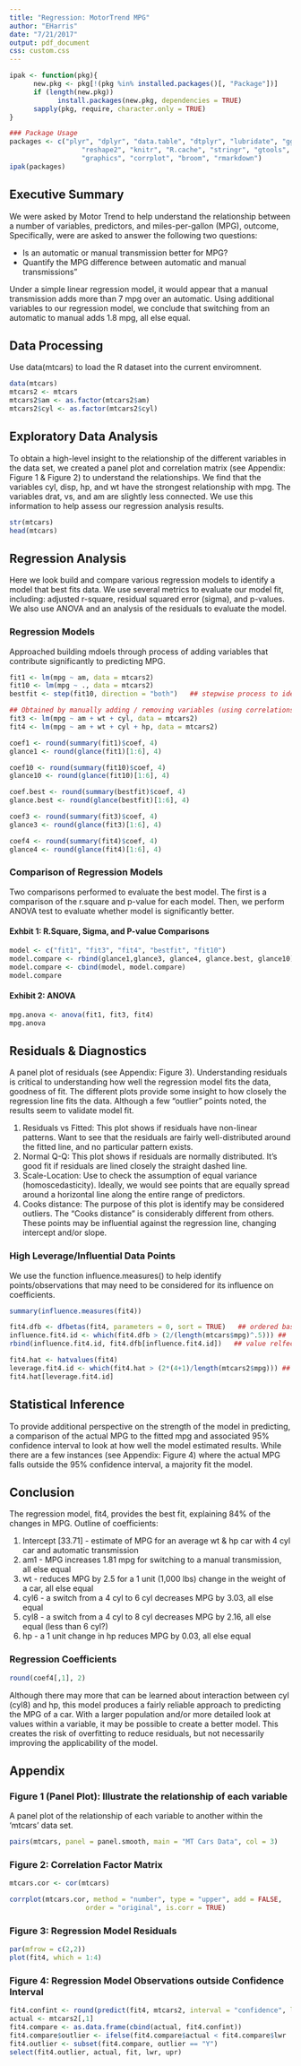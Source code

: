 ```yaml
---
title: "Regression: MotorTrend MPG"
author: "EHarris"
date: "7/21/2017"
output: pdf_document
css: custom.css
---
```


```r
ipak <- function(pkg){
      new.pkg <- pkg[!(pkg %in% installed.packages()[, "Package"])]
      if (length(new.pkg)) 
            install.packages(new.pkg, dependencies = TRUE)
      sapply(pkg, require, character.only = TRUE)
}

### Package Usage
packages <- c("plyr", "dplyr", "data.table", "dtplyr", "lubridate", "ggplot2", "scales",
                  "reshape2", "knitr", "R.cache", "stringr", "gtools", "quantreg",
                  "graphics", "corrplot", "broom", "rmarkdown")
ipak(packages)
```

## Executive Summary  
We were asked by Motor Trend to help understand the relationship between a number of variables, predictors, and miles-per-gallon (MPG), outcome, Specifically, were are asked to answer the following two questions:

* Is an automatic or manual transmission better for MPG?
* Quantify the MPG difference between automatic and manual transmissions"  

Under a simple linear regression model, it would appear that a manual transmission adds more than 7 mpg over an automatic. Using additional variables to our regression model, we conclude that switching from an automatic to manual adds 1.8 mpg, all else equal. 

## Data Processing  
Use data(mtcars) to load the R dataset into the current enviromnent.  
```r
data(mtcars)
mtcars2 <- mtcars
mtcars2$am <- as.factor(mtcars2$am)
mtcars2$cyl <- as.factor(mtcars2$cyl) 
```


## Exploratory Data Analysis  
To obtain a high-level insight to the relationship of the different variables in the data set, we created a panel plot and correlation matrix (see Appendix: Figure 1 & Figure 2) to understand the relationships.  We find that the variables cyl, disp, hp, and wt have the strongest relationship with mpg.  The variables drat, vs, and am are slightly less connected.  We use this information to help assess our regression analysis results.
```r
str(mtcars)
head(mtcars)
```


## Regression Analysis
Here we look build and compare various regression models to identify a model that best fits data.  We use several metrics to evaluate our model fit, including: adjusted r-square, residual squared error (sigma), and p-values.  We also use ANOVA and an analysis of the residuals to evaluate the model.

### Regression Models
Approached building mdoels through process of adding variables that contribute significantly to predicting MPG.
```r
fit1 <- lm(mpg ~ am, data = mtcars2)
fit10 <- lm(mpg ~ ., data = mtcars2)
bestfit <- step(fit10, direction = "both")   ## stepwise process to identify best fit

## Obtained by manually adding / removing variables (using correlations as guide)
fit3 <- lm(mpg ~ am + wt + cyl, data = mtcars2)
fit4 <- lm(mpg ~ am + wt + cyl + hp, data = mtcars2)
```

```r
coef1 <- round(summary(fit1)$coef, 4)
glance1 <- round(glance(fit1)[1:6], 4)

coef10 <- round(summary(fit10)$coef, 4)
glance10 <- round(glance(fit10)[1:6], 4)

coef.best <- round(summary(bestfit)$coef, 4)
glance.best <- round(glance(bestfit)[1:6], 4)

coef3 <- round(summary(fit3)$coef, 4)
glance3 <- round(glance(fit3)[1:6], 4)

coef4 <- round(summary(fit4)$coef, 4)
glance4 <- round(glance(fit4)[1:6], 4)
```


### Comparison of Regression Models
Two comparisons performed to evaluate the best model.  The first is a comparison of the r.square and p-value for each model.  Then, we perform ANOVA test to evaluate whether model is significantly better.

#### Exhbit 1: R.Square, Sigma, and P-value Comparisons
```r
model <- c("fit1", "fit3", "fit4", "bestfit", "fit10")
model.compare <- rbind(glance1,glance3, glance4, glance.best, glance10)
model.compare <- cbind(model, model.compare)
model.compare
```

#### Exhibit 2: ANOVA
```r
mpg.anova <- anova(fit1, fit3, fit4)
mpg.anova
```


## Residuals & Diagnostics
A panel plot of residuals (see Appendix: Figure 3).  Understanding residuals is critical to understanding how well the regression model fits the data, goodness of fit.  The different plots provide some insight to how closely the regression line fits the data.  Although a few "outlier" points noted, the results seem to validate model fit.

1. Residuals vs Fitted: This plot shows if residuals have non-linear patterns. Want to see that the residuals are fairly well-distributed around the fitted line, and no particular pattern exists.  
2. Normal Q-Q: This plot shows if residuals are normally distributed. It’s good fit if residuals are lined closely the straight dashed line.  
3. Scale-Location: Use to check the assumption of equal variance (homoscedasticity).  Ideally, we would see points that are equally spread around a horizontal line along the entire range of predictors.  
4. Cooks distance: The purpose of this plot is identify may be considered outliers.  The "Cooks distance" is considerably different from others. These points may be influential against the regression line, changing intercept and/or slope.


### High Leverage/Influential Data Points
We use the function influence.measures() to help identify points/observations that may need to be considered for its influence on coefficients.
```r
summary(influence.measures(fit4))
```

```r
fit4.dfb <- dfbetas(fit4, parameters = 0, sort = TRUE)   ## ordered based on magnitude
influence.fit4.id <- which(fit4.dfb > (2/(length(mtcars$mpg)^.5))) ##  dfbetas > #2 / sqrt(n)
rbind(influence.fit4.id, fit4.dfb[influence.fit4.id])   ## value relfects a car & fit4 variable combination
```

```r
fit4.hat <- hatvalues(fit4)
leverage.fit4.id <- which(fit4.hat > (2*(4+1)/length(mtcars2$mpg))) ##  hatvalue > #2*(k+1)/n
fit4.hat[leverage.fit4.id] 
```

## Statistical Inference
To provide additional perspective on the strength of the model in predicting, a comparison of the actual MPG to the fitted mpg and associated 95% confidence interval to look at how well the model estimated results.  While there are a few instances (see Appendix: Figure 4) where the actual MPG falls outside the 95% confidence interval, a majority fit the model.


## Conclusion
The regression model, fit4, provides the best fit, explaining 84% of the changes in MPG. Outline of coefficients:  

1. Intercept [33.71] - estimate of MPG for an average wt & hp car with 4 cyl car and automatic transmission  
2. am1 - MPG increases 1.81 mpg for switching to a manual transmission, all else equal  
3. wt - reduces MPG by 2.5 for a 1 unit (1,000 lbs) change in the weight of a car, all else equal  
4. cyl6 - a switch from a 4 cyl to 6 cyl decreases MPG by 3.03, all else equal  
5. cyl8 - a switch from a 4 cyl to 8 cyl decreases MPG by 2.16, all else equal (less than 6 cyl?)
6. hp - a 1 unit change in hp reduces MPG by 0.03, all else equal

### Regression Coefficients
```r
round(coef4[,1], 2)
```

Although there may more that can be learned about interaction between cyl (cyl8) and hp, this model produces a fairly reliable approach to predicting the MPG of a car.  With a larger population and/or more detailed look at values within a variable, it may be possible to create a better model.  This creates the risk of overfitting to reduce residuals, but not necessarily improving the applicability of the model.


## Appendix

### Figure 1 (Panel Plot): Illustrate the relationship of each variable
A panel plot of the relationship of each variable to another within the 'mtcars' data set.
```r
pairs(mtcars, panel = panel.smooth, main = "MT Cars Data", col = 3)
```


### Figure 2: Correlation Factor Matrix
```r
mtcars.cor <- cor(mtcars)
```

```r
corrplot(mtcars.cor, method = "number", type = "upper", add = FALSE, 
                   order = "original", is.corr = TRUE)
```

### Figure 3: Regression Model Residuals
```r
par(mfrow = c(2,2))
plot(fit4, which = 1:4)
```


### Figure 4: Regression Model Observations outside Confidence Interval
```r
fit4.confint <- round(predict(fit4, mtcars2, interval = "confidence", level = 0.95), 2)
actual <- mtcars2[,1]
fit4.compare <- as.data.frame(cbind(actual, fit4.confint))
fit4.compare$outlier <- ifelse(fit4.compare$actual < fit4.compare$lwr | fit4.compare$actual > fit4.compare$upr, "Y","N")
fit4.outlier <- subset(fit4.compare, outlier == "Y")
select(fit4.outlier, actual, fit, lwr, upr)
```





